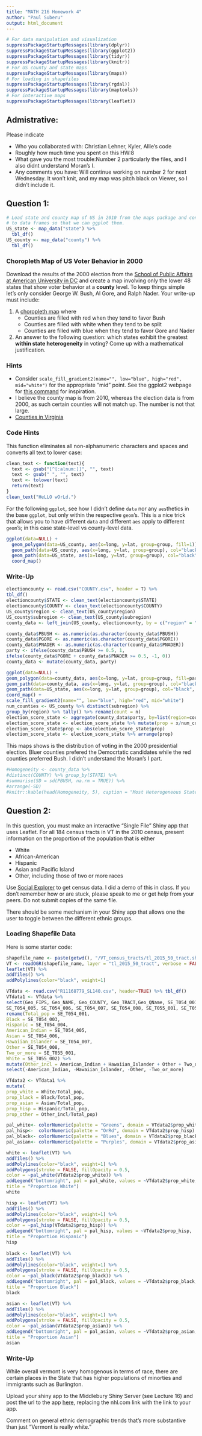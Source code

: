 ```yaml
---
title: "MATH 216 Homework 4"
author: "Paul Suberu"
output: html_document
---
```


```r
# For data manipulation and visualization
suppressPackageStartupMessages(library(dplyr))
suppressPackageStartupMessages(library(ggplot2))
suppressPackageStartupMessages(library(tidyr))
suppressPackageStartupMessages(library(knitr))
# For US county and state maps
suppressPackageStartupMessages(library(maps))
# For loading in shapefiles
suppressPackageStartupMessages(library(rgdal))
suppressPackageStartupMessages(library(maptools))
# For interactive maps
suppressPackageStartupMessages(library(leaflet))
```

## Admistrative:

Please indicate

* Who you collaborated with: Christian Lehner, Kyler, Allie's code
* Roughly how much time you spent on this HW:8
* What gave you the most trouble:Number 2 particularly the files, and I also didnt understand Moran's I.
* Any comments you have: Will continue working on number 2 for next Wednesday. It won't knit, and my map was pitch black on Viewer, so I didn't include it.





## Question 1:

```r
# Load state and county map of US in 2010 from the maps package and convert them
# to data frames so that we can ggplot them.
US_state <- map_data("state") %>% 
  tbl_df()
US_county <- map_data("county") %>% 
  tbl_df()
```

### Choropleth Map of US Voter Behavior in 2000

Download the results of the 2000 election from the [School of Public Affairs at 
American University in DC](http://www.american.edu/spa/ccps/Data-Sets.cfm) and 
create a map involving only the lower 48 states that show voter behavior at a 
**county** level. To keep things simple let's only consider George W. Bush, Al
Gore, and Ralph Nader. Your write-up must include:

1. A [choropleth map](https://en.wikipedia.org/wiki/Choropleth_map) where
    * Counties are filled with red when they tend to favor Bush
    * Counties are filled with white when they tend to be split
    * Counties are filled with blue when they tend to favor Gore and Nader
2. An answer to the following question: which states exhibit the greatest
**within state heterogeneity** in voting? Come up with a mathematical
justification.


### Hints

* Consider `scale_fill_gradient2(name="", low="blue", high="red", mid="white")` 
for the appropriate "mid" point.  See the ggplot2 webpage for [this
command](http://docs.ggplot2.org/0.9.3.1/scale_gradient2.html) for inspiration.
* I believe the county map is from 2010, whereas the election data is from 2000,
as such certain counties will not match up. The number is not that large.
* [Counties in
Virginia](http://en.wikipedia.org/wiki/List_of_counties_in_Virginia)


### Code Hints

This function eliminates all non-alphanumeric characters and spaces and converts
all text to lower case:

```r
clean_text <- function(text){
  text <- gsub("[^[:alnum:]]", "", text)
  text <- gsub(" ", "", text)
  text <- tolower(text)
  return(text)
}
clean_text("HeLLO wOrLd.")

```

For the following `ggplot`, see how I didn't define `data` nor any `aes`thetics
in the base `ggplot`, but only within the respective `geom`'s. This is a nice
trick that allows you to have different `data` and different `aes` apply to
different `geom`'s; in this case state-level vs county-level data.

```r
ggplot(data=NULL) +
  geom_polygon(data=US_county, aes(x=long, y=lat, group=group, fill=1)) +
  geom_path(data=US_county, aes(x=long, y=lat, group=group), col="black", size=0.05) +
  geom_path(data=US_state, aes(x=long, y=lat, group=group), col="black", size=0.1) +
  coord_map()

```


### Write-Up


```r
electioncounty <- read.csv("COUNTY.csv", header = T) %>% 
tbl_df()
electioncounty$STATE <- clean_text(electioncounty$STATE)
electioncounty$COUNTY <- clean_text(electioncounty$COUNTY)
US_county$region <- clean_text(US_county$region)
US_county$subregion <- clean_text(US_county$subregion)
county_data <- left_join(US_county, electioncounty, by = c("region" = "STATE", "subregion" = "COUNTY" ) )

county_data$PBUSH <- as.numeric(as.character(county_data$PBUSH))
county_data$PGORE <- as.numeric(as.character(county_data$PGORE))
county_data$PNADER <- as.numeric(as.character(county_data$PNADER))
party <- ifelse(county_data$PBUSH >= 0.5, 1, 
ifelse(county_data$PGORE + county_data$PNADER >= 0.5, -1, 0))
county_data <- mutate(county_data, party)

ggplot(data=NULL) +
geom_polygon(data=county_data, aes(x=long, y=lat, group=group, fill=party)) +
geom_path(data=county_data, aes(x=long, y=lat, group=group), col="black", size=0.05) +
geom_path(data=US_state, aes(x=long, y=lat, group=group), col="black", size=0.1) +
coord_map() +
scale_fill_gradient2(name="", low="blue", high="red", mid="white")
num_counties <- US_county %>% distinct(subregion) %>% 
group_by(region) %>% tally() %>% rename(count = n)
election_score_state <- aggregate(county_data$party, by=list(region=county_data$region), FUN=sum, na.rm = TRUE)
election_score_state <- election_score_state %>% mutate(prop = x/num_counties$count) 
election_score_state$prop <- abs(election_score_state$prop)
election_score_state <- election_score_state %>% arrange(prop)
```

This maps shows is the distribution of voting in the 2000 presidential election. Bluer counties prefered the Democrtatic candidates while the red counties preferred Bush. I didn't understand the Moran's I part.

```r
#Homogeneity <- county_data %>% 
#distinct(COUNTY) %>% group_by(STATE) %>% 
#summarise(SD = sd(PBUSH, na.rm = TRUE)) %>% 
#arrange(-SD)
#knitr::kable(head(Homogeneity, 5), caption = "Most Heterogeneous States")

```




## Question 2:

In this question, you must make an interactive "Single File" Shiny app that uses
Leaflet. For all 184 census tracts in VT in the 2010 census, present
information on the proportion of the population that is either

* White
* African-American
* Hispanic
* Asian and Pacific Island
* Other, including those of two or more races

Use [Social Explorer](http://www.socialexplorer.com/) to get census data. I did
a demo of this in class. If you don't remember how or are stuck, please speak to
me or get help from your peers. Do not submit copies of the same file.

There should be some mechanism in your Shiny app that allows one the user to toggle
between the different ethnic groups.


### Loading Shapefile Data

Here is some starter code:

```r
shapefile_name <- paste(getwd(), "/VT_census_tracts/tl_2015_50_tract.shp", sep="")
VT <- readOGR(shapefile_name, layer = "tl_2015_50_tract", verbose = FALSE)
leaflet(VT) %>%
addTiles() %>% 
addPolylines(color="black", weight=1)

VTdata <- read.csv("R11168779_SL140.csv", header=TRUE) %>% tbl_df() 
VTdata1 <- VTdata %>% 
select(Geo_FIPS, Geo_NAME, Geo_COUNTY, Geo_TRACT,Geo_QName, SE_T054_001, SE_T054_003, SE_T054_004, 
SE_T054_005, SE_T054_006, SE_T054_007, SE_T054_008, SE_T055_001, SE_T055_002) %>% 
rename(Total_pop = SE_T054_001, 
Black = SE_T054_003,
Hispanic = SE_T054_004,
American_Indian = SE_T054_005,
Asian = SE_T054_006,
Hawaiian_Islander = SE_T054_007,
Other = SE_T054_008,
Two_or_more = SE_T055_001,
White = SE_T055_002) %>% 
mutate(Other_incl = American_Indian + Hawaiian_Islander + Other + Two_or_more) %>% 
select(-American_Indian, -Hawaiian_Islander, -Other, -Two_or_more)

VTdata2 <- VTdata1 %>% 
mutate(
prop_white = White/Total_pop, 
prop_black = Black/Total_pop, 
prop_asian = Asian/Total_pop,
prop_hisp = Hispanic/Total_pop,
prop_other = Other_incl/Total_pop)

pal_white<- colorNumeric(palette = "Greens", domain = VTdata2$prop_white)
pal_hisp<-  colorNumeric(palette = "OrRd", domain = VTdata2$prop_hisp)
pal_black<- colorNumeric(palette = "Blues", domain = VTdata2$prop_black)
pal_asian<- colorNumeric(palette = "Purples", domain = VTdata2$prop_asian)

white <- leaflet(VT) %>%
addTiles() %>% 
addPolylines(color="black", weight=1) %>% 
addPolygons(stroke = FALSE, fillOpacity = 0.5, 
color = ~pal_white(VTdata2$prop_white)) %>% 
addLegend("bottomright", pal = pal_white, values = ~VTdata2$prop_white, 
title = "Proportion White")
white

hisp <- leaflet(VT) %>%
addTiles() %>% 
addPolylines(color="black", weight=1) %>% 
addPolygons(stroke = FALSE, fillOpacity = 0.5, 
color = ~pal_hisp(VTdata2$prop_hisp)) %>% 
addLegend("bottomright", pal = pal_hisp, values = ~VTdata2$prop_hisp, 
title = "Proportion Hispanic")
hisp
 
black <- leaflet(VT) %>%
addTiles() %>% 
addPolylines(color="black", weight=1) %>% 
addPolygons(stroke = FALSE, fillOpacity = 0.5, 
color = ~pal_black(VTdata2$prop_black)) %>% 
addLegend("bottomright", pal = pal_black, values = ~VTdata2$prop_black, 
title = "Proportion Black")
black

asian <- leaflet(VT) %>%
addTiles() %>% 
addPolylines(color="black", weight=1) %>% 
addPolygons(stroke = FALSE, fillOpacity = 0.5, 
color = ~pal_asian(VTdata2$prop_asian)) %>% 
addLegend("bottomright", pal = pal_asian, values = ~VTdata2$prop_asian, 
title = "Proportion Asian")
asian
```


### Write-Up

While overall vermont is very homogenous in terms of race, there are certain places in the State that has higher populations of minorties and immigrants such as Burlington. 

Upload your shiny app to the Middlebury Shiny Server (see Lecture 16) and post
the url to the app [here](https://www.nhl.com/), replacing the nhl.com link with 
the link to your app.

Comment on general ethnic demographic trends that's more substantive than just
"Vermont is really white."



